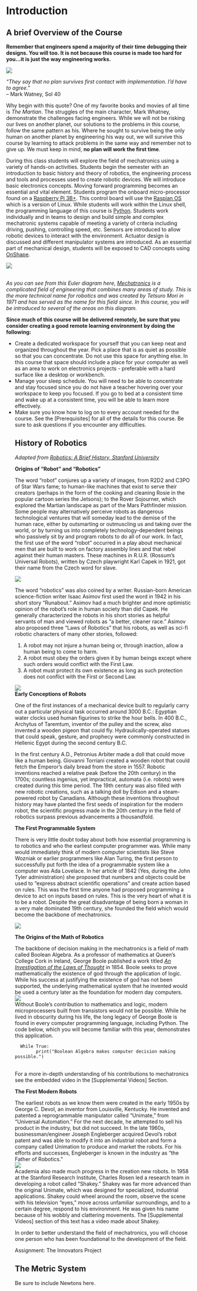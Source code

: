 # Introduction {#intro}

## A brief Overview of the Course
<p> <b>Remember that engineers spend a majority of their time debugging their designs.  You will too.  It is not because this course is made too hard for you...it is just the way engineering works.</b></p>

<img src="https://www.nasa.gov/sites/default/files/styles/ubernode_alt_horiz/public/thumbnails/image/df-20457_rv2.jpg">
<p><i>"They say that no plan survives first contact with implementation.  I'd have to agree."</i><br>   -- Mark Watney, Sol 40</p>
<p>Why begin with this quote?  One of my favorite books and movies of all time is <i>The Martian</i>.  The struggles of the main character, Mark Whatney, demonstrate the challenges facing engineers.  While we will not be risking our lives on another planet, our solutions to the problems in this course, follow the same pattern as his.  Where he sought to survive being the only human on another planet by engineering his way out, we will survive this course by learning to attack problems in the same way and remember not to give up.  We must keep in mind, <b>no plan will work the first time</b>.

During this class students will explore the field of mechatronics using a variety of hands-on activities. Students begin the semester with an introduction to basic history and theory of robotics, the engineering process and tools and processes used to create robotic devices. We will introduce basic electronics concepts. Moving forward programming becomes an essential and vital element.  Students program the onboard micro-processor found on a <a href="https://www.raspberrypi.org/products/raspberry-pi-3-model-b-plus/" target="_blank">Raspberry Pi 3B+</a>.  This control board will use the <a href="https://www.raspberrypi.org/documentation/raspbian/" target="_blank">Raspian OS</a> which is a version of Linux.  While students will work within the Linux shell, the programming language of this course is <a href = "https://www.python.org/doc/" target="_blank">Python</a>.  Students work individually and in teams to design and build simple and complex mechatronic systems capable of meeting a variety of criteria including driving, pushing, controlling speed, etc. Sensors are introduced to allow robotic devices to interact with the environment.  Actuator design is discussed and different manipulator systems are introduced. As an essential part of mechanical design, students will be exposed to CAD concepts using <a href="https://www.onshape.com/" target="_blank">OnShape</a>.

<img src="https://upload.wikimedia.org/wikipedia/commons/thumb/6/6e/Mecha_workaround.svg/480px-Mecha_workaround.svg.png" class="center"><p><br><i>As you can see from this Euler diagram here, <a href="https://en.wikipedia.org/wiki/Mechatronics" target="_blank">Mechatronics</a> is a complicated field of engineering that combines many areas of study.  This is the more technical name for robotics and was created by Tetsuro Mori in 1971 and has served as the name for this field since.  In this course, you will be introduced to several of the areas on this diagram.</i></p>

<p><b>Since much of this course will be delivered remotely, be sure that you consider creating a good remote learning environment by doing the following:</b></p>
<ul>
  <li>Create a dedicated workspace for yourself that you can keep neat and organized throughout the year.  Pick a place that is as quiet as possible so that you can concentrate.  Do not use this space for anything else.  In this course that space should include a place for your computer as well as an area to work on electronics projects - preferable with a hard surface like a desktop or workbench.</li>
  <li>Manage your sleep schedule.  You will need to be able to concentrate and stay focused since you do not have a teacher hovering over your workspace to keep you focused.  If you go to bed at a consistent time and wake up at a consistent time, you will be able to learn more effectively.</li>
  <li>Make sure you know how to log on to every account needed for the course.  See the [Prerequisites] for all of the details for this course.  Be sure to ask questions if you encounter any difficulties.</li>

## History of Robotics
<i>Adapted from <a href="https://cs.stanford.edu/people/eroberts/courses/soco/projects/1998-99/robotics/history.html#:~:text=The%20earliest%20robots%20as%20we,industry%2C%20but%20did%20not%20succeed." target="_blank">Robotics: A Brief History, Stanford University</a></i>

<b>Origins of "Robot" and "Robotics"</b>

    The word "robot" conjures up a variety of images, from R2D2 and C3PO of Star Wars fame; to human-like machines that exist to serve their creators (perhaps in the form of the cooking and cleaning Rosie in the popular cartoon series the Jetsons); to the Rover Sojourner, which explored the Martian landscape as part of the Mars Pathfinder mission.  Some people may alternatively perceive robots as dangerous technological ventures that will someday lead to the demise of the human race, either by outsmarting or outmuscling us and taking over the world, or by turning us into completely technology-dependent beings who passively sit by and program robots to do all of our work.  In fact, the first use of the word "robot" occurred in a play about mechanical men that are built to work on factory assembly lines and that rebel against their human masters.  These machines in R.U.R. (Rossum's Universal Robots), written by Czech playwright Karl Capek in 1921, got their name from the Czech word for slave.
    
<img src="https://upload.wikimedia.org/wikipedia/commons/thumb/8/87/Capek_play.jpg/375px-Capek_play.jpg" class="center">
<br> 
    
    The word "robotics" was also coined by a writer.  Russian-born American science-fiction writer Isaac Asimov first used the word in 1942 in his short story "Runabout."  Asimov had a much brighter and more optimistic opinion of the robot's role in human society than did Capek.  He generally characterized the robots in his short stories as helpful servants of man and viewed robots as "a better, cleaner race."  Asimov also proposed three "Laws of Robotics" that his robots, as well as sci-fi robotic characters of many other stories, followed:

<ol>
<li>A robot may not injure a human being or, through inaction, allow a human being to come to harm.</li>
<li>A robot must obey the orders given it by human beings except where such orders would conflict with the First Law.</li>
<li>A robot must protect its own existence as long as such protection does not conflict with the First or Second Law.</li>
</ol>

<img src="https://upload.wikimedia.org/wikipedia/en/8/8e/I_Robot_-_Runaround.jpg" class="center">
<br>
<b>Early Conceptions of Robots</b>

One of the first instances of a mechanical device built to regularly carry out a particular physical task occurred around 3000 B.C.:  Egyptian water clocks used human figurines to strike the hour bells.  In 400 B.C., Archytus of Taremtum, inventor of the pulley and the screw, also invented a wooden pigeon that could fly.  Hydraulically-operated statues that could speak, gesture, and prophecy were commonly constructed in Hellenic Egypt during the second century B.C.
        
In the first century A.D., Petronius Arbiter made a doll that could move like a human being.  Giovanni Torriani created a wooden robot that could fetch the Emperor's daily bread from the store in 1557.  Robotic inventions reached a relative peak (before the 20th century) in the 1700s; countless ingenius, yet impractical, automata (i.e. robots) were created during this time period.  The 19th century was also filled with new robotic creations, such as a talking doll by Edison and a steam-powered robot by Canadians.  Although these inventions throughout history may have planted the first seeds of inspiration for the modern robot, the scientific progress made in the 20th century in the field of robotics surpass previous advancements a thousandfold.

<b>The First Programmable System</b>

There is very little doubt today about both how essential programming is to robotics and who the earliest computer programmer was.  While many would immediately think of modern computer scientists like Steve Wozniak or earlier programmers like Alan Turing, the first person to successfully put forth the idea of a programmable system like a computer was Ada Lovelace.  In her article of 1842 (Yes, during the John Tyler administration) she proposed that numbers and objects could be used to "express abstract scientific operations" and create action based on rules.  This was the first time anyone had proposed programming a device to act on inputs based on rules.  This is the very heart of what it is to be a robot.  Despite the great disadvantage of being born a woman in a very male dominated 19th century, she founded the field which would become the backbone of mechatronics.

<img src="https://upload.wikimedia.org/wikipedia/commons/b/b7/Ada_Byron_daguerreotype_by_Antoine_Claudet_1843_or_1850_-_cropped.png" class="center">
<br>

<b>The Origins of the Math of Robotics</b>

The backbone of decision making in the mechatronics is a field of math called Boolean Algebra.  As a professor of mathematics at Queen's College Cork in Ireland, George Boole published a work titled <i><a href="http://www.gutenberg.org/ebooks/15114" target="_blank">An Investigation of the Laws of Thought</a></i> in 1854.  Boole seeks to prove mathematically the existence of god through the application of logic.  While his success at justifying the existence of god has not been supported, the underlying mathematical system that he invented would be used a century later as the foundation for modern day computers.  
<img src="https://cdn.instrumentationtools.com/wp-content/uploads/2017/07/instrumentationtools.com_digital-logic-gates-truthtables.png" class="center">
<br>
Without Boole's contribution to mathematics and logic, modern microprocessers built from transistors would not be possible.  While he lived in obscurity during his life, the long legacy of George Boole is found in every computer programming language, including Python.  The code below, which you will become familiar with this year, demonstrates this application.

        While True:
            print("Boolean Algebra makes computer decision making possible.")
<br>
For a more in-depth understanding of his contributions to mechatronics see the embedded video in the [Supplemental Videos] Section.

<b>The First Modern Robots</b>

The earliest robots as we know them were created in the early 1950s by George C. Devol, an inventor from Louisville, Kentucky.  He invented and patented a reprogrammable manipulator called "Unimate," from "Universal Automation."  For the next decade, he attempted to sell his product in the industry, but did not succeed.  In the late 1960s, businessman/engineer Joseph Engleberger acquired Devol's robot patent and was able to modify it into an industrial robot and form a company called Unimation to produce and market the robots.  For his efforts and successes, Engleberger is known in the industry as "the Father of Robotics."
<br>
<img src="https://cdn.thenewstack.io/media/2017/03/0185bfa8-shakey.150-763x1024.jpg" class = "center">
<br>
Academia also made much progress in the creation new robots.  In 1958 at the Stanford Research Institute, Charles Rosen led a research team in developing a robot called "Shakey."  Shakey was far more advanced than the original Unimate, which was designed for specialized, industrial applications.  Shakey could wheel around the room, observe the scene with his television "eyes," move across unfamiliar surroundings, and to a certain degree, respond to his environment.  He was given his name because of his wobbly and clattering movements.  The [Supplemental Videos] section of this text has a video made about Shakey.

In order to better understand the field of mechatronics, you will choose one person who has been foundational to the development of the field.  

Assignment: The Innovators Project

## The Metric System

Be sure to include Newtons here.